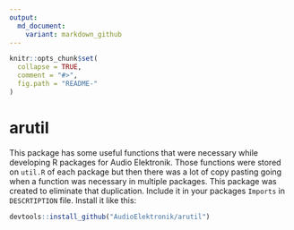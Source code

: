 ```yaml
---
output: 
  md_document:
    variant: markdown_github
---
```


<!-- README.md is generated from README.Rmd. Please edit that file -->

```r
knitr::opts_chunk$set(
  collapse = TRUE,
  comment = "#>",
  fig.path = "README-"
)
```

# arutil

This package has some useful functions that were necessary while developing 
R packages for Audio Elektronik. Those functions were stored on `util.R` of
each package but then there was a lot of copy pasting going when a function 
was necessary in multiple packages. This package was created to eliminate that
duplication. Include it in your packages `Imports` in `DESCRTIPTION` file. 
Install it like this: 

```r
devtools::install_github("AudioElektronik/arutil")
````

